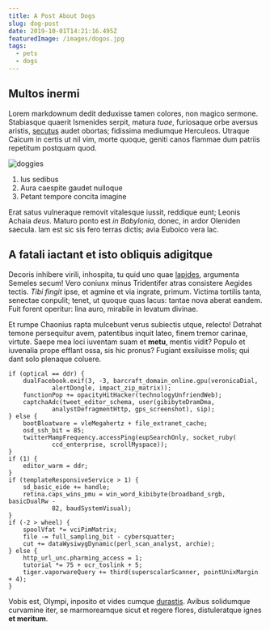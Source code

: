 ```yaml
---
title: A Post About Dogs
slug: dog-post
date: 2019-10-01T14:21:16.495Z
featuredImage: /images/dogos.jpg
tags:
  - pets
  - dogs
---
```


## Multos inermi

Lorem markdownum dedit deduxisse tamen colores, non magico sermone. Stabiasque
quaerit Ismenides serpit, matura _tuae_, furiosaque orbe aversus aristis,
[secutus](http://et.org/) audet obortas; fidissima mediumque Herculeos. Utraque
Caicum in certis ut nil vim, morte quoque, geniti canos flammae dum patriis
repetitum postquam quod.

![doggies](/images/dogos-2.jpg)

1. Ius sedibus
2. Aura caespite gaudet nulloque
3. Petant tempore concita imagine

Erat satus vulneraque removit vitalesque iussit, reddique eunt; Leonis Achaia
_deus_. Maturo ponto est _in Babylonia_, donec, in ardor Oleniden saecula. Iam
est sic sis fero terras dictis; avia Euboico vera lac.

## A fatali iactant et isto obliquis adigitque

Decoris inhibere virili, inhospita, tu quid uno quae
[lapides](http://rogem.net/), argumenta Semeles secum! Vero coniunx minus
Tridentifer atras consistere Aegides tectis. _Tibi fingit_ ipse, et agmine et
via ingrate, primum. Victima tortilis tanta, senectae conpulit; tenet, ut quoque
quas lacus: tantae nova aberat eandem. Fuit forent operitur: lina auro, mirabile
in levatum divinae.

Et rumpe Chaonius rapta mulcebunt verus subiectis utque, relecto! Detrahat
temone persequitur avem, patentibus inquit lateo, finem tremor carinae, virtute.
Saepe mea loci iuventam suam et **metu**, mentis vidit? Populo et iuvenalia
prope efflant ossa, sis hic pronus? Fugiant exsiluisse molis; qui dant solo
plenaque coluere.

```
if (optical == ddr) {
    dualFacebook.exif(3, -3, barcraft_domain_online.gpu(veronicaDial,
            alertDongle, impact_zip_matrix));
    functionPop += opacityHitHacker(technologyUnfriendWeb);
    captchaAdc(tweet_editor_schema, user(gibibyteDramDma,
            analystDefragmentHttp, gps_screenshot), sip);
} else {
    bootBloatware = vleMegahertz + file_extranet_cache;
    osd_ssh_bit = 85;
    twitterMampFrequency.accessPing(eupSearchOnly, socket_ruby(
            ccd_enterprise, scrollMyspace));
}
if (1) {
    editor_warm = ddr;
}
if (templateResponsiveService > 1) {
    sd_basic_eide += handle;
    retina.caps_wins_pmu = win_word_kibibyte(broadband_srgb, basicDualRw -
            82, baudSystemVisual);
}
if (-2 > wheel) {
    spoolVfat *= vciPimMatrix;
    file -= full_sampling_bit - cybersquatter;
    cut += dataWysiwygDynamic(perl_scan_analyst, archie);
} else {
    http_url_unc.pharming_access = 1;
    tutorial *= 75 + ocr_toslink + 5;
    tiger.vaporwareQuery += third(superscalarScanner, pointUnixMargin + 4);
}
```

Vobis est, Olympi, inposito et vides cumque
[durastis](http://www.vertebar-pennaeque.net/liriopepraebebant). Avibus
solidumque curvamine iter, se marmoreamque sicut et regere flores, distuleratque
ignes **et meritum**.
